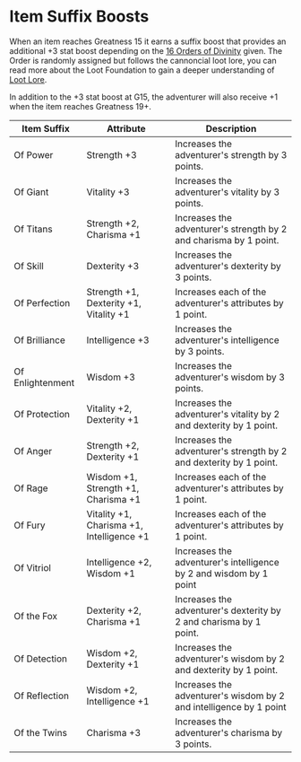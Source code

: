 # Item Suffix Boosts

When an item reaches Greatness 15 it earns a suffix boost that provides an additional +3 stat boost depending on the [16 Orders of Divinity](https://docs.loot.foundation/canonical-principles/loot/the-16-orders) given. The Order is randomly assigned but follows the cannoncial loot lore, you can read more about the Loot Foundation to gain a deeper understanding of [Loot Lore](https://docs.loot.foundation/).

In addition to the +3 stat boost at G15, the adventurer will also receive +1 when the item reaches Greatness 19+.

| Item Suffix      | Attribute                                 | Description                                                        |
| ---------------- | ----------------------------------------- | ------------------------------------------------------------------ |
| Of Power         | Strength +3                               | Increases the adventurer's strength by 3 points.                   |
| Of Giant         | Vitality +3                               | Increases the adventurer's vitality by 3 points.                   |
| Of Titans        | Strength +2, Charisma +1                  | Increases the adventurer's strength by 2 and charisma by 1 point.  |
| Of Skill         | Dexterity +3                              | Increases the adventurer's dexterity by 3 points.                  |
| Of Perfection    | Strength +1, Dexterity +1, Vitality +1    | Increases each of the adventurer's attributes by 1 point.          |
| Of Brilliance    | Intelligence +3                           | Increases the adventurer's intelligence by 3 points.               |
| Of Enlightenment | Wisdom +3                                 | Increases the adventurer's wisdom by 3 points.                     |
| Of Protection    | Vitality +2, Dexterity +1                 | Increases the adventurer's vitality by 2 and dexterity by 1 point. |
| Of Anger         | Strength +2, Dexterity +1                 | Increases the adventurer's strength by 2 and dexterity by 1 point. |
| Of Rage          | Wisdom +1, Strength +1, Charisma +1       | Increases each of the adventurer's attributes by 1 point.          |
| Of Fury          | Vitality +1, Charisma +1, Intelligence +1 | Increases each of the adventurer's attributes by 1 point.          |
| Of Vitriol       | Intelligence +2, Wisdom +1                | Increases the adventurer's intelligence by 2 and wisdom by 1 point |
| Of the Fox       | Dexterity +2, Charisma +1                 | Increases the adventurer's dexterity by 2 and charisma by 1 point. |
| Of Detection     | Wisdom +2, Dexterity +1                   | Increases the adventurer's wisdom by 2 and dexterity by 1 point.   |
| Of Reflection    | Wisdom +2, Intelligence +1                | Increases the adventurer's wisdom by 2 and intelligence by 1 point |
| Of the Twins     | Charisma +3                               | Increases the adventurer's charisma by 3 points.                   |
